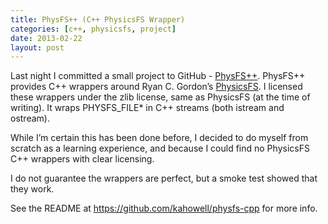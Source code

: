 ```yaml
---
title: PhysFS++ (C++ PhysicsFS Wrapper)
categories: [c++, physicsfs, project]
date: 2013-02-22
layout: post
---
```

Last night I committed a small project to GitHub - [PhysFS++][github]. PhysFS++
provides C++ wrappers around Ryan C. Gordon's [PhysicsFS][physfs]. I licensed
these wrappers under the zlib license, same as PhysicsFS (at the time of
writing). It wraps PHYSFS_FILE\* in C++ streams (both istream and ostream).

[physfs]: http://icculus.org/physfs/

While I'm certain this has been done before, I decided to do myself from
scratch  as a learning experience, and because I could find no PhysicsFS C++
wrappers with clear licensing.

I do not guarantee the wrappers are perfect, but a smoke test showed that they
work.

See the README at [https://github.com/kahowell/physfs-cpp][github] for more
info.

[github]: https://github.com/kahowell/physfs-cpp
